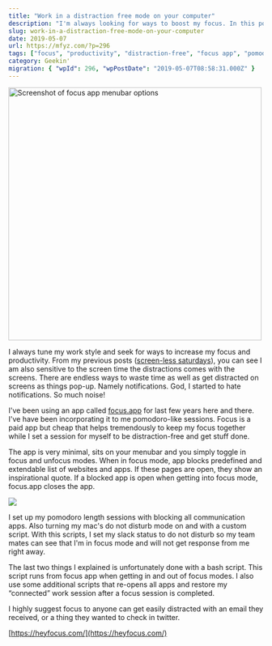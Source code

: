 ```yaml
---
title: "Work in a distraction free mode on your computer"
description: "I'm always looking for ways to boost my focus. In this post, I share how I use focus.app to create distraction-free work sessions, blocking notifications and integrating it with custom scripts."
slug: work-in-a-distraction-free-mode-on-your-computer
date: 2019-05-07
url: https://mfyz.com/?p=296
tags: ["focus", "productivity", "distraction-free", "focus app", "pomodoro"]
category: Geekin'
migration: { "wpId": 296, "wpPostDate": "2019-05-07T08:58:31.000Z" }
---
```



<Image
  src="/images/archive/en/2019/05/Screen-Shot-2019-04-26-at-10.17.44-AM.jpg"
  width="500"
  height="500"
  alt="Screenshot of focus app menubar options"
/>

I always tune my work style and seek for ways to increase my focus and productivity. From my previous posts ([screen-less saturdays](/ive-screen-less-no-screen-saturdays-year-now/)), you can see I am also sensitive to the screen time the distractions comes with the screens. There are endless ways to waste time as well as get distracted on screens as things pop-up. Namely notifications. God, I started to hate notifications. So much noise!

I've been using an app called [focus.app](http://focus.app/) for last few years here and there. I've have been incorporating it to me pomodoro-like sessions. Focus is a paid app but cheap that helps tremendously to keep my focus together while I set a session for myself to be distraction-free and get stuff done.

The app is very minimal, sits on your menubar and you simply toggle in focus and unfocus modes. When in focus mode, app blocks predefined and extendable list of websites and apps. If these pages are open, they show an inspirational quote. If a blocked app is open when getting into focus mode, focus.app closes the app.

![](/images/archive/en/2019/05/Slice.jpg)

I set up my pomodoro length sessions with blocking all communication apps. Also turning my mac's do not disturb mode on and with a custom script. With this scripts, I set my slack status to do not disturb so my team mates can see that I'm in focus mode and will not get response from me right away.

The last two things I explained is unfortunately done with a bash script. This script runs from focus app when getting in and out of focus modes. I also use some additional scripts that re-opens all apps and restore my “connected” work session after a focus session is completed.

I highly suggest focus to anyone can get easily distracted with an email they received, or a thing they wanted to check in twitter.

[https://heyfocus.com/](https://heyfocus.com/)

